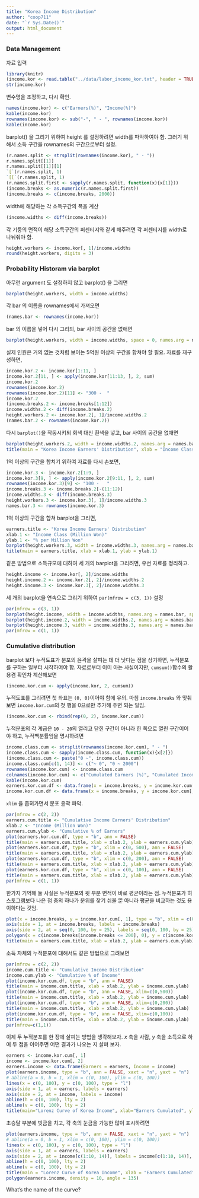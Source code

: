 ```yaml
---
title: "Korea Income Distribution"
author: "coop711"
date: "`r Sys.Date()`"
output: html_document
---
```


### Data Management

자료 입력

```r
library(knitr)
(income.kor <- read.table("../data/labor_income_kor.txt", header = TRUE, row.names = 1))
str(income.kor)
```

변수명을 조정하고, 다시 확인.

```r
names(income.kor) <- c("Earners(%)", "Income(%)")
kable(income.kor)
rownames(income.kor) <- sub("-", " - ", rownames(income.kor))
kable(income.kor)
```

barplot() 을 그리기 위하여 height 를 설정하려면 width를 파악하여야 함. 그러기 위해서
소득 구간을 rownames의 구간으로부터 설정.

```r
(r.names.split <- strsplit(rownames(income.kor), " - "))
r.names.split[[1]]
r.names.split[[1]][1]
`[`(r.names.split, 1)
`[[`(r.names.split, 1)
(r.names.split.first <- sapply(r.names.split, function(x){x[1]}))
(income.breaks <- as.numeric(r.names.split.first))
(income.breaks <- c(income.breaks, 2000))
```

width에 해당하는 각 소득구간의 폭을 계산

```r
(income.widths <- diff(income.breaks))
```

각 기둥의 면적이 해당 소득구간의 퍼센티지와 같게 해주려면 각 퍼센티지를 width로 나눠줘야 함.

```r
height.workers <- income.kor[, 1]/income.widths
round(height.workers, digits = 3)
```

### Probability Historam via barplot

아무런 argument 도 설정하지 않고 barplot() 을 그리면 

```r
barplot(height.workers, width = income.widths)
```

각 bar 의 이름을 rownames에서 가져오면

```r
(names.bar <- rownames(income.kor))
```

bar 의 이름을 넣어 다시 그리되, bar 사이의 공간을 없애면
 
```r
barplot(height.workers, width = income.widths, space = 0, names.arg = names.bar)
```

실제 인원은 거의 없는 것처럼 보이는 5억원 이상의 구간을 합쳐야 할 필요. 자료를 재구성하면,

```r
income.kor.2 <- income.kor[1:11, ]
income.kor.2[11, ] <- apply(income.kor[11:13, ], 2, sum)
income.kor.2
rownames(income.kor.2)
rownames(income.kor.2)[11] <- "300 -  "
income.kor.2
(income.breaks.2 <- income.breaks[1:12])
income.widths.2 <- diff(income.breaks.2)
height.workers.2 <- income.kor.2[, 1]/income.widths.2
(names.bar.2 <- rownames(income.kor.2))
```

다시 `barplot()`을 작동시키되 회색 대신 흰색을 넣고, bar 사이의 공간을 없애면

```r
barplot(height.workers.2, width = income.widths.2, names.arg = names.bar.2, space = 0, col = "white")
title(main = "Korea Income Earners' Distribution", xlab = "Income Class (Million Won)", ylab = "% per Million Won")
```

1억 이상의 구간을 합치기 위하여 자료를 다시 손보면,

```r
income.kor.3 <- income.kor.2[1:9, ]
income.kor.3[9, ] <- apply(income.kor.2[9:11, ], 2, sum)
rownames(income.kor.3)[9] <- "100 -   "
income.breaks.3 <- income.breaks.2[-(11:12)]
income.widths.3 <- diff(income.breaks.3)
height.workers.3 <- income.kor.3[, 1]/income.widths.3
names.bar.3 <- rownames(income.kor.3)
```

1억 이상의 구간을 합쳐 barplot을 그리면,

```r
earners.title <- "Korea Income Earners' Distribution"
xlab.1 <- "Income Class (Million Won)"
ylab.1 <- "% per Million Won"
barplot(height.workers.3, width = income.widths.3, names.arg = names.bar.3, space = 0, col = "white")
title(main = earners.title, xlab = xlab.1, ylab = ylab.1)
```

같은 방법으로 소득규모에 대하여 세 개의  barplot을 그리려면, 우선 자료를 정리하고. 

```r
height.income <- income.kor[, 2]/income.widths
height.income.2 <- income.kor.2[, 2]/income.widths.2
height.income.3 <- income.kor.3[, 2]/income.widths.3
```

세 개의 barplot을 연속으로 그리기 위하여 `par(mfrow = c(3, 1))` 설정

```r
par(mfrow = c(3, 1))
barplot(height.income, width = income.widths, names.arg = names.bar, space = 0, col = "white")
barplot(height.income.2, width = income.widths.2, names.arg = names.bar.2, space = 0, col = "white")
barplot(height.income.3, width = income.widths.3, names.arg = names.bar.3, space = 0, col = "white")
par(mfrow = c(1, 1))
```

### Cumulative distribution

barplot 보다 누적도표가 분포의 윤곽을 살피는 데 더 낫다는 점을 상기하면, 누적분포를 구하는 일부터 시작하여야 함. 자료로부터 이미 아는 사실이지만, `cumsum()`함수의 활용겸 확인차 계산해보면 

```r
(income.kor.cum <- apply(income.kor, 2, cumsum))
```

누적도표를 그리려면 첫 좌표는 `(0, 0)`이어야 함에 유의. 마침 `income.breaks` 와 맞춰보면 `income.kor.cum`의 첫 행을 0으로만 추가해 주면 되는 일임.

```r
(income.kor.cum <- rbind(rep(0, 2), income.kor.cum))
```

누적분포의 각 계급은  `10 - 20`의 열리고 닫힌 구간이 아니라 한 쪽으로 열린 구간이어야 하고, 누적백분률임을 명시하려면   

```r
income.class.cum <- strsplit(rownames(income.kor.cum), " - ")
income.class.cum <- sapply(income.class.cum, function(x){x[2]})
(income.class.cum <- paste("0 ~", income.class.cum))
income.class.cum[c(1, 14)] <- c("~ 0", "0 ~ 2000")
rownames(income.kor.cum) <- income.class.cum
colnames(income.kor.cum) <- c("Cumulated Earners (%)", "Cumulated Income (%)")
kable(income.kor.cum)
earners.kor.cum.df <- data.frame(x = income.breaks, y = income.kor.cum[, 1])
income.kor.cum.df <- data.frame(x = income.breaks, y = income.kor.cum[, 2])
```

 `xlim` 을 좁혀가면서 분포 윤곽 파악.

```r
par(mfrow = c(2, 2))
earners.cum.title <- "Cumulative Income Earners' Distribution"
xlab.2 <- "Income (Million Won)"
earners.cum.ylab <- "Cumulative % of Earners"
plot(earners.kor.cum.df, type = "b", ann = FALSE)
title(main = earners.cum.title, xlab = xlab.2, ylab = earners.cum.ylab)
plot(earners.kor.cum.df, type = "b", xlim = c(0, 500), ann = FALSE)
title(main = earners.cum.title, xlab = xlab.2, ylab = earners.cum.ylab)
plot(earners.kor.cum.df, type = "b", xlim = c(0, 200), ann = FALSE)
title(main = earners.cum.title, xlab = xlab.2, ylab = earners.cum.ylab)
plot(earners.kor.cum.df, type = "b", xlim = c(0, 100), ann = FALSE)
title(main = earners.cum.title, xlab = xlab.2, ylab = earners.cum.ylab)
par(mfrow = c(1, 1))
```

한가지 기억해 둘 사실은 누적분포의 윗 부분 면적이 바로 평균이라는 점. 누적분포가 히스토그램보다 나은 점 중의 하나가 분위를 찾기 쉬울 뿐 아니라 평균을 비교하는 것도 용이하다는 것임.

```r
plot(x = income.breaks, y = income.kor.cum[, 1], type = "b", xlim = c(0, 200), ann = FALSE, xaxt = "n", yaxt = "n")
axis(side = 1, at = income.breaks, labels = income.breaks)
axis(side = 2, at = seq(0, 100, by = 25), labels = seq(0, 100, by = 25), las = 1)
polygon(x = c(income.breaks[income.breaks <= 200], 0), y = c(income.kor.cum[, 1][income.breaks <= 200], 100), density = 15, angle = 135)
title(main = earners.cum.title, xlab = xlab.2, ylab = earners.cum.ylab)
```

소득 자체의 누적분포에 대해서도 같은 방법으로 그려보면 

```r
par(mfrow = c(2, 2))
income.cum.title <- "Cumulative Income Distribution"
income.cum.ylab <- "Cumulative % of Income"
plot(income.kor.cum.df, type = "b", ann = FALSE)
title(main = income.cum.title, xlab = xlab.2, ylab = income.cum.ylab)
plot(income.kor.cum.df, type = "b", ann = FALSE, xlim=c(0,500))
title(main = income.cum.title, xlab = xlab.2, ylab = income.cum.ylab)
plot(income.kor.cum.df, type = "b", ann = FALSE, xlim=c(0,200))
title(main = income.cum.title, xlab = xlab.2, ylab = income.cum.ylab)
plot(income.kor.cum.df, type = "b", ann = FALSE, xlim=c(0,100))
title(main = income.cum.title, xlab = xlab.2, ylab = income.cum.ylab)
par(mfrow=c(1,1))
```


이제 두 누적분포를 한 장에 살피는 방법을 생각해보자. $x$ 축을 사람, $y$ 축을 소득으로 하여 두 점을 이어주면 어떤 결과가 나오는 지 살펴 보자.

```r
earners <- income.kor.cum[, 1] 
income <- income.kor.cum[, 2]
earners.income <- data.frame(Earners = earners, Income = income)
plot(earners.income, type = "b", ann = FALSE, xaxt = "n", yaxt = "n")
# abline(a = 0, b = 1, xlim = c(0, 100), ylim = c(0, 100))
lines(x = c(0, 100), y = c(0, 100), type = "l")
axis(side = 1, at = earners, labels = earners)
axis(side = 2, at = income, labels = income)
abline(h = c(0, 100), lty = 2)
abline(v = c(0, 100), lty = 2)
title(main="Lorenz Curve of Korea Income", xlab="Earners Cumulated", ylab="Income Cumulated")
```

초승달 부분에 빗금을 치고, 각 축의 눈금을 가능한 많이 표시하려면

```r
plot(earners.income, type = "b", ann = FALSE, xaxt = "n", yaxt = "n")
# abline(a = 0, b = 1, xlim = c(0, 100), ylim = c(0, 100))
lines(x = c(0, 100), y = c(0, 100), type = "l")
axis(side = 1, at = earners, labels = earners)
axis(side = 2, at = income[c(1:10, 14)], labels = income[c(1:10, 14)], las = 1)
abline(h = c(0, 100), lty = 2)
abline(v = c(0, 100), lty = 2)
title(main = "Lorenz Curve of Korea Income", xlab = "Earners Cumulated", ylab = "Income Cumulated")
polygon(earners.income, density = 10, angle = 135)
```

What's the name of the curve?
